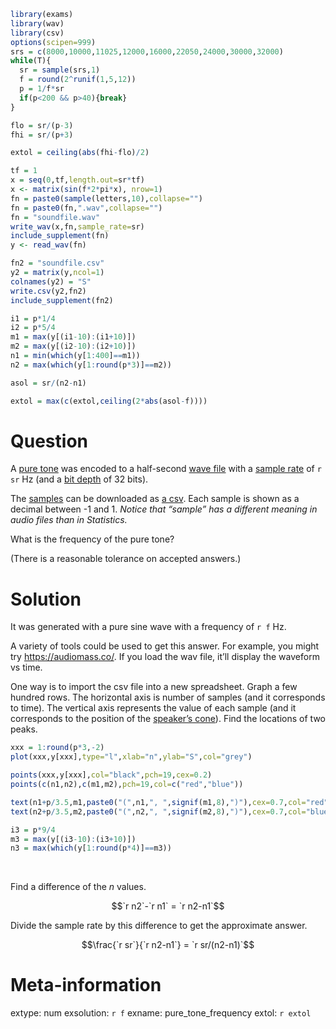 ```r
library(exams)
library(wav)
library(csv)
options(scipen=999)
srs = c(8000,10000,11025,12000,16000,22050,24000,30000,32000)
while(T){
  sr = sample(srs,1)
  f = round(2^runif(1,5,12))
  p = 1/f*sr
  if(p<200 && p>40){break}
}

flo = sr/(p-3)
fhi = sr/(p+3)

extol = ceiling(abs(fhi-flo)/2)

tf = 1
x = seq(0,tf,length.out=sr*tf)
x <- matrix(sin(f*2*pi*x), nrow=1)
fn = paste0(sample(letters,10),collapse="")
fn = paste0(fn,".wav",collapse="")
fn = "soundfile.wav"
write_wav(x,fn,sample_rate=sr)
include_supplement(fn)
y <- read_wav(fn)

fn2 = "soundfile.csv"
y2 = matrix(y,ncol=1)
colnames(y2) = "S"
write.csv(y2,fn2)
include_supplement(fn2)

i1 = p*1/4
i2 = p*5/4
m1 = max(y[(i1-10):(i1+10)])
m2 = max(y[(i2-10):(i2+10)])
n1 = min(which(y[1:400]==m1))
n2 = max(which(y[1:round(p*3)]==m2))

asol = sr/(n2-n1)

extol = max(c(extol,ceiling(2*abs(asol-f))))

```

Question
========

A [pure tone](https://en.wikipedia.org/wiki/Pure_tone) was encoded to a half-second [wave file](`r fn`) with a [sample rate](https://en.wikipedia.org/wiki/Sampling_(signal_processing)#Audio_sampling) of `r sr` Hz (and a [bit depth](https://en.wikipedia.org/wiki/Audio_bit_depth) of 32 bits). 

The [samples](https://en.wikipedia.org/wiki/Sampling_(signal_processing)) can be downloaded as [a csv](`r fn2`). Each sample is shown as a decimal between -1 and 1. *Notice that "sample" has a different meaning in audio files than in Statistics.*

What is the frequency of the pure tone?

(There is a reasonable tolerance on accepted answers.)


Solution
========

It was generated with a pure sine wave with a frequency of `r f` Hz.

A variety of tools could be used to get this answer. For example, you might try [https://audiomass.co/](https://audiomass.co/). If you load the wav file, it'll display the waveform vs time. 

One way is to import the csv file into a new spreadsheet. Graph a few hundred rows. The horizontal axis is number of samples (and it corresponds to time). The vertical axis represents the value of each sample (and it corresponds to the position of the [speaker's cone](https://en.wikipedia.org/wiki/Electrodynamic_speaker_driver)). Find the locations of two peaks.

```r
xxx = 1:round(p*3,-2)
plot(xxx,y[xxx],type="l",xlab="n",ylab="S",col="grey")

points(xxx,y[xxx],col="black",pch=19,cex=0.2)
points(c(n1,n2),c(m1,m2),pch=19,col=c("red","blue"))

text(n1+p/3.5,m1,paste0("(",n1,", ",signif(m1,8),")"),cex=0.7,col="red")
text(n2+p/3.5,m2,paste0("(",n2,", ",signif(m2,8),")"),cex=0.7,col="blue")

i3 = p*9/4
m3 = max(y[(i3-10):(i3+10)])
n3 = max(which(y[1:round(p*4)]==m3))

```
\

Find a difference of the $n$ values.

$$`r n2`-`r n1` = `r n2-n1`$$

Divide the sample rate by this difference to get the approximate answer.

$$\frac{`r sr`}{`r n2-n1`} = `r sr/(n2-n1)`$$


Meta-information
============
extype: num
exsolution: `r f`
exname: pure_tone_frequency
extol: `r extol`